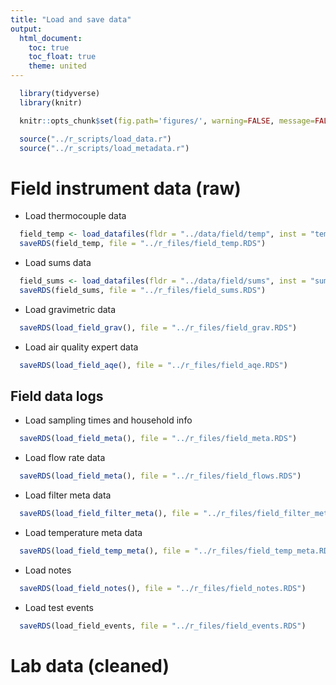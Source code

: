 ```yaml
---
title: "Load and save data"
output:
  html_document:
    toc: true
    toc_float: true
    theme: united
---
```


```r
  library(tidyverse)
  library(knitr)
```

```r
  knitr::opts_chunk$set(fig.path='figures/', warning=FALSE, message=FALSE, cache=FALSE)
```

```r
  source("../r_scripts/load_data.r")
  source("../r_scripts/load_metadata.r")
```

# Field instrument data (raw)

* Load thermocouple data

```r
  field_temp <- load_datafiles(fldr = "../data/field/temp", inst = "temp")
  saveRDS(field_temp, file = "../r_files/field_temp.RDS")
```

* Load sums data

```r
  field_sums <- load_datafiles(fldr = "../data/field/sums", inst = "sums")
  saveRDS(field_sums, file = "../r_files/field_sums.RDS")
```

* Load gravimetric data

```r
  saveRDS(load_field_grav(), file = "../r_files/field_grav.RDS")
```

* Load air quality expert data

```r
  saveRDS(load_field_aqe(), file = "../r_files/field_aqe.RDS")
```
 
## Field data logs

* Load sampling times and household info

```r
  saveRDS(load_field_meta(), file = "../r_files/field_meta.RDS")
```

* Load flow rate data

```r
  saveRDS(load_field_meta(), file = "../r_files/field_flows.RDS")
```

* Load filter meta data

```r
  saveRDS(load_field_filter_meta(), file = "../r_files/field_filter_meta.RDS")
```

* Load temperature meta data

```r
  saveRDS(load_field_temp_meta(), file = "../r_files/field_temp_meta.RDS")
```

* Load notes

```r
  saveRDS(load_field_notes(), file = "../r_files/field_notes.RDS")
```

* Load test events

```r
  saveRDS(load_field_events, file = "../r_files/field_events.RDS")
```

# Lab data (cleaned)
